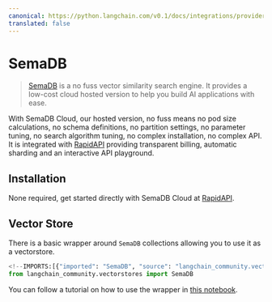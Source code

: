```yaml
---
canonical: https://python.langchain.com/v0.1/docs/integrations/providers/semadb
translated: false
---
```


# SemaDB

>[SemaDB](https://semafind.com/) is a no fuss vector similarity search engine. It provides a low-cost cloud hosted version to help you build AI applications with ease.

With SemaDB Cloud, our hosted version, no fuss means no pod size calculations, no schema definitions, no partition settings, no parameter tuning, no search algorithm tuning, no complex installation, no complex API. It is integrated with [RapidAPI](https://rapidapi.com/semafind-semadb/api/semadb) providing transparent billing, automatic sharding and an interactive API playground.

## Installation

None required, get started directly with SemaDB Cloud at [RapidAPI](https://rapidapi.com/semafind-semadb/api/semadb).

## Vector Store

There is a basic wrapper around `SemaDB` collections allowing you to use it as a vectorstore.

```python
<!--IMPORTS:[{"imported": "SemaDB", "source": "langchain_community.vectorstores", "docs": "https://api.python.langchain.com/en/latest/vectorstores/langchain_community.vectorstores.semadb.SemaDB.html", "title": "SemaDB"}]-->
from langchain_community.vectorstores import SemaDB
```

You can follow a tutorial on how to use the wrapper in [this notebook](/docs/integrations/vectorstores/semadb).